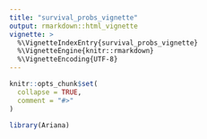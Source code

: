 ```yaml
---
title: "survival_probs_vignette"
output: rmarkdown::html_vignette
vignette: >
  %\VignetteIndexEntry{survival_probs_vignette}
  %\VignetteEngine{knitr::rmarkdown}
  %\VignetteEncoding{UTF-8}
---
```


```r
knitr::opts_chunk$set(
  collapse = TRUE,
  comment = "#>"
)
```

```r
library(Ariana)
```
